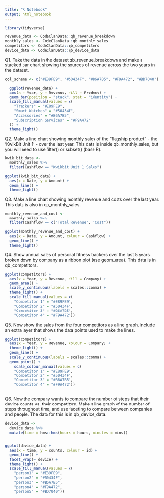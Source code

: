 ```yaml
---
title: "R Notebook"
output: html_notebook
---
```


```r
library(tidyverse)

revenue_data <- CodeClanData::qb_revenue_breakdown
monthly_sales <- CodeClanData::qb_monthly_sales
competitors <- CodeClanData::qb_competitors
device_data <- CodeClanData::qb_device_data
```

Q1. Take the data in the dataset qb_revenue_breakdown and make a stacked bar chart showing the sources of revenue across the two years in the dataset.

```r
col_scheme <- c("#E89FE9", "#50434F", "#B6A7B5", "#F9A472", "#BD7040")

  ggplot(revenue_data) +
  aes(x = Year, y = Revenue, fill = Product) +
  geom_bar(position = "stack", stat = "identity") +
  scale_fill_manual(values = c(
    "Trackers" = "#E89FE9",
    "Smart Watches" = "#50434F",
    "Accessories" = "#B6A7B5",
    "Subscription Services" = "#F9A472"
  )) +
  theme_light()
```

Q2. Make a line chart showing monthly sales of the “flagship product” - the ‘KwikBit Unit 1’ - over the last year. This data is inside qb_monthly_sales, but you will need to use filter() or subset() (base R).

```r
kwik_bit_data <-
  monthly_sales %>%
  filter(Cashflow == "Kwikbit Unit 1 Sales")

ggplot(kwik_bit_data) +
  aes(x = Date, y = Amount) +
  geom_line() +
  theme_light()
```


Q3. Make a line chart showing monthly revenue and costs over the last year. This data is also in qb_monthly_sales.

```r
monthly_revenue_and_cost <-
  monthly_sales %>%
  filter(Cashflow == c("Total Revenue", "Cost"))

ggplot(monthly_revenue_and_cost) +
  aes(x = Date, y = Amount, colour = Cashflow) +
  geom_line() +
  theme_light()
```

Q4. Show annual sales of personal fitness trackers over the last 5 years broken down by company as a ribbon plot (use geom_area). This data is in qb_competitors.

```r
ggplot(competitors) +
  aes(x = Year, y = Revenue, fill = Company) +
  geom_area() +
  scale_y_continuous(labels = scales::comma) +
  theme_light() +
  scale_fill_manual(values = c(
    "Competitor 1" = "#E89FE9",
    "Competitor 2" = "#50434F",
    "Competitor 3" = "#B6A7B5",
    "Competitor 4" = "#F9A472"))
```


Q5. Now show the sales from the four competitors as a line graph. Include an extra layer that shows the data points used to make the lines.

```r
ggplot(competitors) +
  aes(x = Year, y = Revenue, colour = Company) +
  theme_light() +
  geom_line() +
  scale_y_continuous(labels = scales::comma) +
  geom_point() + 
    scale_colour_manual(values = c(
    "Competitor 1" = "#E89FE9",
    "Competitor 2" = "#50434F",
    "Competitor 3" = "#B6A7B5",
    "Competitor 4" = "#F9A472"))
  
```

Q6. Now the company wants to compare the number of steps that their device counts vs. their competitors. Make a line graph of the number of steps throughout time, and use faceting to compare between companies and people. The data for this is in qb_device_data.

```r
device_data <-
  device_data %>%
  mutate(time = hms::hms(hours = hours, minutes = mins))


ggplot(device_data) +
  aes(x = time, y = counts, colour = id) +
  geom_line() +
  facet_wrap(~ device) +
  theme_light() +
  scale_fill_manual(values = c(
    "person1" = "#E89FE9",
    "person2" = "#50434F",
    "person3" = "#B6A7B5",
    "person4" = "#F9A472",
    "person5" = "#BD7040"))
  
  


```

